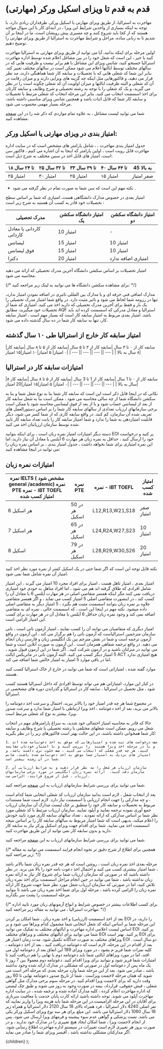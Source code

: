 

# قدم به قدم تا ویزای اسکیل ورکر (مهارتی)


مهاجرت به استرالیا، از طریق ویزای مهارتی یا اسکیل ورکر، طرفداران زیادی دارد، با توجه به اینکه بسیاری از واجدین شرایط این ویزا ، در ابتدای کار با  این سوال مواجه هستند  که از کجا باید شروع کنند و چه مسیری پیش رویشان است، ما در اینجا بر آن شدیم تا به زبانی ساده، مراحل و شرایط مهاجرت به استرالیا از طریق ویزای مهارتی را توضیح دهیم.

اولین مرحله برای اینکه بدانید، آیا می توانید از طریق ویزای مهارتی به استرالیا مهاجرت کنید یا خیر ، این است که شغل خود را در بین مشاغل اعلام شده توسط اداره مهاجرت استرالیا جستجو کنید، شانس ویزای این مشاغل با هم برابر نیست و ظرفیت هایی که در سالهای مختلف توسط ایالتها اعلام می شود ممکن است در سالهای مختلف تغییر کند. بنابر این شما  کد شغلی هایی که با تحصیلات و سابقه کار شما هماهنگی دارند، مد نظر  قرار می دهید،  و فاکتورهایی مثل اینکه چه گزینه های ویزایی دارند و و میزان رقابت در آن کد شغلی و البته ظرفیت ایالتها و میزان اولویت آن کد شغلی چگونه است را در نظر می گیرید، و یک کد شغلی را با توجه به رشته تحصیلی و شرح وظایف و سابقه کارتان برای اخذ اسسمنت انتخاب می کنید. بنابر این مرحله انتخاب کد شغلی مرتبط با تحصیلات و سابقه کار شما که قابل اثبات باشد و همچنین شانس ویزای مناسبی داشته باشد، مرحله بسیار مهمی محسوب می شود. 

شما می توانید لیست مشاغل ، به علاوه تمام مواردی که ذکر شد را در این [صفحه](https://www.marabox.com/fa/occupations) مشاهده کنید.

## امتیاز بندی در ویزای مهارتی یا اسکیل ورکر: 

جدول  امتیاز بندی مهاجرت ،  ، شامل پارامتر های مشخص است که در سایت اداره مهاجرت قابل رویت است ، اولین پارامتر که اینجا به آن اشاره می کنیم ، فاکتور سن است، امتیاز های قابل اخذ در سنین مختلف به شرح ذیل است:


|۱۸  تا ۲۴ سال|۲۵ تا ۳۲ سال|۳۳ تا ۳۹ سال |۴۰ تا ۴۴ سال          |45 به بالا|
| --- | --- | --- | --- | --- |
|۲۵ امتیاز|۳۰ امتیاز|۲۵ امتیاز|۱۵ امتیاز|صفر امتیاز|

* نکته مهم این است که  سن شما  به صورت تمام در نظر گرفته می شود .


امتیاز بعدی در خصوص مدارک دانشگاهی هست، امتیازی که شما بر اساس سطح تحصیلات خود قادر به کسب آن هستید به شرح زیر است :

|مدرک تحصیلی|امتیاز دانشگاه سکشن یک|امتیاز دانشگاه سکشن دو| 
| --- | --- | --- | 
|کاردانی یا معادل کاردانی|10 امتیاز| - |
|لیسانس|15 امتیاز|10 امتیاز|
|فوق لیسانس|15 امتیاز|10 امتیاز|
|دکترا|20 امتیاز|امتیازی اضافه ندارد|

امتیاز تحصیلات بر اساس سکشن دانشگاه آخرین مدرک تحصیلی که ارائه می دهید محاسبه می شود.

{/* برای مشاهده سکشن دانشگاه ها می توانید به لینک زیر مراجعه کنید: */}

مدارک اضافی فنی حرفه ای و یا مدارک بین المللی تاثیری در اضافه نمودن امتیاز ندارد، تنها در رزومه شما لحاظ می شود و تاثیر مثبت دارد. در واقع شما امتیاز مدرک تحصیلی را یک بار و فقط برای آخرین مدرک تحصیلی که دارید اخذ می کنید. امتیازی که شما از تحصیلات خود میگیرید، مطابق AQF استرالیا و معادل مدرکی که اسسمنت  کرده اید باید باشد.
امتیاز بعدی مربوط به امتیاز سابقه کار است که بسیار مهم است ، امتیاز سابقه کار، تنها به سابقه کار شما در ده سال گذشته داده می شود.

## امتیاز سابقه کار خارج از استرالیا طی ۱۰ سال گذشته

|سابقه کار از ۰ تا ۳ سال   |سابقه کار از ۳ تا ۵ سال |سابقه کار از ۵ تا ۸ سال  |سابقه کار ۸ سال به بالا |
| --- || --- || --- || --- |
|۰ امتیاز| ۵ امتیاز|۱۰ امتیاز|۱۵ امتیاز|

## امتیازات سابقه کار در استرالیا

|سابقه کار از ۰ تا 1 سال   |سابقه کار از 1 تا 3 سال |سابقه کار از ۵ تا ۸ سال  |سابقه کار ۸ سال به بالا |
| --- || --- || --- || --- |
|۰ امتیاز| ۵ امتیاز|۱۵ امتیاز|20 امتیاز|

نکاتی که در اینجا قابل ذکر است این است که سابقه کار شما بنا به نوع شغل شما و بنا به سکشن دانشگاه شما  از چه سالی محاسبه می شود ، ممکن است بنا به شغل سابقه کار از بعد از لیسانس حساب شود و یا از بعد از فوق لیسانس محاسبه شود  یا ممکن است برخی سازمانهای ارزیاب تعدادی از سالهای سابقه کار شما را  بر اساس دستورالعمل های تعریف شده آن سازمان، کم کنند.  در واقع سابقه کاری که از شما کسر می شود، دیگر قابلیت امتیازدهی به شما را ندارد و شما امتیاز سابقه کار را بابت تعداد سابقه کار تایید شده  توسط سازمان ارزیابتان اخذ می کنید. 

 دسته دیگر امتیازات امتیاز نمره زبان است ،  برای اینکه بتوانید EOI  پر کنید و درخواست خود را ارسال کنید ، حداقل به نمره زبان هر مهارت 6 آیلتس یا معادل آن نیاز دارید، اما این نمره امتیازی برای شما نخواهد داشت ،  جدول امتیاز بندی ، بر اساس نمره زبان را می توانید در اینجا مشاهده کنید: 

## امتیازات نمره زبان

|نمره IELTS ( مشخص شود general /academic)	نمره PTE	نمره - iBT   TOEFL	امتیاز کسب شده|نمره PTE|نمره - iBT   TOEFL|امتیاز کسب شده|
| --- | --- | --- | --- |
|6 هر اسکیل|50 در هر اسکیل|L12,R13,W21,S18|صفر امتیاز |
|7 هر اسکیل|65 در هر اسکیل|L24,R24,W27,S23|10 امتیاز |
|8 اسکیل|79 در هر اسکیل|L28,R29,W30,S26|20 امتیاز |

نکته قابل توجه این است که اگر شما حتی در یک اسکیل کمتر از نمره مورد نظر اخذ کنید امتیاز آن نمره شامل شما نمی شود. 

امتیاز بعدی ، امتیاز تاهل هست ، امتیاز برای افراد مجرد 10 امتیاز  می گیرند ، این امتیاز شامل افرادی که طلاق گرفته اند هم می شود ، اما افراد متاهل به خودی خود امتیازی دریافت نمی کنند مگر اینکه همسر متقاضی اصلی در هر مهارت آیلتس 6 یا معادل آن را کسب کند ،  در اینصورت متقاضی اصلی 5 امتیاز کسب می نماید ، و اگر همسر متقاضی علاوه بر نمره زبان  بتوانند اسسمنت مثبت هم بگیرد ، 5 امتیاز دیگر به متقاضی اصلی داده میشود. نکته مهم در اینجا این است ، که اسسمنت خالی ، نمره ای به متقاضی اضافه نمی کند و وجود نمره زبان حداقل 6 آیلتس یا معادل آن در هر مهارت برای کسب این امتیاز الزامی است.

امتیاز دیگری که متقاضیان می توانند آن را کسب نمایند ، امتیاز آزمون ناتی است ، ناتی سازمان مترجمین استرالیاست که آزمون ناتی را هم برگزار می کند ، این آزمون در واقع آزمون ترجمه است و شما در نقش مترجم  بین یک انگلیسی زبان و فارسی زبان  انجام می دهید. در واقع ترجمه شفاهی همزمان است . این آزمون به صورت آنلاین است و شما می توانید در منزلتان باشید و در آزمون شرکت کنید..  اگر شما در این آزمون قبول شوید ، 5 امتیاز دیگر کسب می کنید. البته آزمون ناتی در ماتریکس ایالت ACT  هیچ امتیازی ندارد اما در باقی موارد 5 امتیاز به امتیاز خالص شما اضافه می کند.

موارد گفته شده ، امتیازاتی است که شما می توانید در خارج از خاک استرالیا کسب کنید هستند.

 در کنار این موارد، امتیازاتی هم می تواند توسط افرادی که داخل استرالیا هستند کسب شود ، مثل تحصیل در استرالیا ،  سابقه کار در استرالیا و گذراندن دوره های مشخصی در استرالیا.

 در مجموع شما هر چه قدر امتیاز خود را بالاتر ببرید، احتمال و سرعت  اخذ دعوتنامه را بالاتر می برید، بعد از اخذ دعوتنامه ، اخذ ویزا ارتباطی با امتیاز شما ندارد و سرعت صدور ویزا، بیشتر به نوع کد شغلی مرتبط است.

 حالا که قادر به محاسبه امتیاز احتمالی خود شدید، به سراغ پارامترهای مهم در انتخاب شغل می رویم. ممکن است شغلهای مختلفی با رشته تحصیلی یا شرح وظایف و سابقه کار شما همخوانی داشته باشند، در این حالت  بهتر است فاکتورهای زیر را در نظر بگیرید:

    1. صف درخواست های ثبت شده و امتیازهایی که موفق به اخذ دعوتنامه شده اند و یا در مرحله اخذ ویزا هستند  را بررسی کنید و با امتیاز خودتان مقایسه کنید. هر چه قدر شغلی که انتخاب می کنید ، صف خلوت تری داشته باشد، و امتیاز های نزدیک به امتیاز شما موفق به اخذ دعوتنامه شده باشند، شانس شما در آن رشته بیشتر است. 

    2. سازمان ارزیاب هر شغل را مد نظر قرار دهید و به شرایط ارزیابی آن سازمان دقت کنید.  ارائه نمره زبان انگلیسی در مورد برخی سازمانهای ارزیاب ، قبل از شروع فرایند، الزامی ست. 

شما می توانید برای بررسی شرایط سازمانهای ارزیاب به این [صفحه](https://www.marabox.com/occupations/assssing-authorities) مراجعه کنید.

بعد از انتخاب شغل ، لازم است بدانید سازمان ارزیاب کد شغلی انتخابی شما کدام است ، و چه مدارکی را جهت انجام ارزیابی یا اسسمنت نیاز دارد. لازم است شما مستندات مربوط به تحصیلات و سابقه کار خود را منطبق بر چک لیست مدارک آن سازمان ارزیاب جمع آوری نموده ترجمه نمایید و آپلود نمایید. سازمان ارزیاب مرتبط با کد شغلی مورد نظر شما بر اساس مدارکی که ارائه نمودید ، تعداد سالهای سابقه کاری مورد تایید خودش را اعلام  میکند، بدیهی است که شما امتیاز مربوط به سالهای سابقه کار را بر اساس نتیجه اسسمنت اخذ می نمایید. شما برای اقدام جهت ویزای اسکیل ورکر نیاز به سابقه کار دارید و بدون سابقه کار نمی توانید از این طریق مهاجرت کنید. 

شما می توانید برای بررسی شرایط سازمانهای ارزیاب به این [صفحه](https://www.marabox.com/occupations/assssing-authorities) مراجعه کنید.

{/* همچنین برای اطلاع از شرح دقیق تر نحوه انجام فرایند اسسمنت می توانید به مقاله زیر مراجعه کنید: */}

مرحله بعدی اخذ نمره زبان است ، روشن است که هر چه قدر نمره زبان شما بالاتر باشد ، شما امتیاز بیشتری کسب می کنید و احتمال اخذ دعوت نامه خود را بالا می برید. در نظر داشته باشید که در صورتی که سازمان ارزیاب شما برای شروع کار نیاز به ارائه نمره زبان نداشته باشد ، شما می توانید در حین انجام مراحل اسسمنت برای اخذ نمره زبان تلاش کنید، اما در صورتی که سازمان ارزیاب شغل مورد نظر شما جهت شروع کار ارائه نمره زبان را الزامی کرده باشد ، مرحله اول برای شما اخذ نمره زبان می باشد تا بتوانید مرحله اسسمنت را پشت سر بگذارید. 

{/* برای کسب اطلاعات بیشتر در خصوص شرایط و انواع آزمونهای زبان مورد تایید اداره مهاجرت استرالیا ، می توانید به مقاله زیر مراجعه کنید: */}

بعد از اخذ اسسمنت (ارزیابی) و اخذ نمره زبان ، شما امکان پر کردن EOI  را دارید، در این مرحله شما بر اساس اینکه  کد شغل انتخابی شما مشمول کدام ویزاها می شود و بر اساس لیست اعلامی اداره مهاجرت و ایالتهای مختلف به تفکیک می توانید EOI  پر کنید. شما می توانید برای ایالتهای مختلف و ویزاهای مختلف EOI پر کنید. بهتر است EOI برای ویزاهای مختلف به صورت جداگانه تکمیل شود.  مدت زمان اعتبار هر  EOI دو سال است .
بعد از اقدام در این مرحله، لازم است که دعوتنامه دریافت کنید ، بعد از اخذ دعوتنامه ، کلیه نمرات شما فریز م یشود ، در مورد ویزای 189 این اتفاق بعد از دعوتنامه اول می افتد، اما در مورد ویزاهای ایالتی شما باید دعوتنامه دوم یا نهایی را هم دریافت کنید تا امتیازات شما فریز شود و بتوانید برای ویزا اقدام کنید. دعوتنامه دوم معمولا بین 7 روز تا یک ماه پس از دعوتنامه اول  در صورتی که مشکلی در مدارک ارائه شده وجود نداشته باشد ، صادر می شود. بعد از این مرحله شما وارد مرحله بعدی که مرحله آخر است  می شوید که همان مرحله لاجمنت ویزاست . شما از تاریخ صدور دعوتنامه نهایی تا 60 روز وقت دارید که برای لاجمنت ویزا اقدام کنید. 
در مرحله سوم برخی مدارک مثل گواهی شغلی ، فیش حقوقی، قرارداد، بیمه در صورت وجود  به روز می شوند و طبق چک لیستی که اداره مهاجرت اعلام کرده ، کلیه مدارک آماده شده و ترجمه شده ، در سایت اداره مهاجرت آپلود می شوند.  توجه داشته باشید ارائه کارت پایان خدمت یا معافیت سربازی برای آقایان در این مرحله الزامیست.در این مرحله شما باید هزینه ویزا را واریز نمایید که نفر اصلی 4240 دلار استرالیا ، فرد همراه بالای 18 سال 2120 دلار استرالیا و همراه زیر 18  سال 1060 دلار استرالیا می باشد. این مبلغ برای هر سه نوع ویزای اسکیل ورکر یکی می باشد.
تست پزشکی و گواهی عدم سوء پیشینه و فرمهای ویزا ارسال می شود، پس از انجام لاجمنت ویزا ، شما امکان ایجاد هیچ تغییری را در مدارک خود ندارید ، و در صورت بروز هر تغییری لازم است تغییرات در سیستم اداره مهاجرت اطلاع رسانی شود. اگر مدارکتان مشکلی نداشته باشد ، آفیسر ویزای شما را صادر می نماید. 



  <PageLayout>
    <MDXProvider meta={meta}>{children}</MDXProvider>
  </PageLayout>
);
